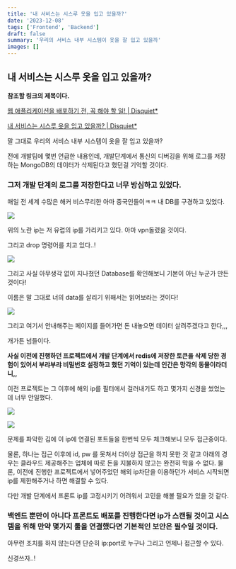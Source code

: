 ```yaml
---
title: '내 서비스는 시스루 옷을 입고 있을까?'
date: '2023-12-08'
tags: ['Frontend', 'Backend']
draft: false
summary: '우리의 서비스 내부 시스템이 옷을 잘 입고 있을까'
images: []
---
```


## 내 서비스는 시스루 옷을 입고 있을까?

**참조할 링크의 제목이다.**

[웹 애플리케이션을 배포하기 전, 꼭 해야 할 일! | Disquiet\*](https://disquiet.io/@intervalzero/makerlog/웹-애플리케이션을-배포하기-전-꼭-해야-할-일)

[내 서비스는 시스루 옷을 입고 있을까? | Disquiet\*](https://disquiet.io/@intervalzero/makerlog/내-서비스는-시스루-옷을-입고-있을까)

말 그대로 우리의 서비스 내부 시스템이 옷을 잘 입고 있을까?

전에 개발팀에 몇번 언급한 내용인데, 개발단계에서 통신의 디버깅을 위해 로그를 저장하는 MongoDB의 데이터가 삭제된다고 했던걸 기억할 것이다.

### 그저 개발 단계의 로그를 저장한다고 너무 방심하고 있었다.

매일 전 세계 수많은 해커 비스무리한 아마 중국인들이ㅋㅋ 내 DB를 구경하고 있었다.

![](https://efficacious-camel-96c.notion.site/image/https%3A%2F%2Fprod-files-secure.s3.us-west-2.amazonaws.com%2F5eda31ee-1593-4ecf-bfad-bae333b90117%2Fb02e8f1e-8df5-4276-9a81-285ec1eb624f%2FUntitled.png?table=block&id=bff3e140-944c-4e9d-8494-aeb346c4d15f&spaceId=5eda31ee-1593-4ecf-bfad-bae333b90117&width=1420&userId=&cache=v2)

위의 노란 ip는 저 유럽의 ip를 가리키고 있다. 아마 vpn돌렸을 것이다.

그리고 drop 명령어를 치고 있다..!

![](https://efficacious-camel-96c.notion.site/image/https%3A%2F%2Fprod-files-secure.s3.us-west-2.amazonaws.com%2F5eda31ee-1593-4ecf-bfad-bae333b90117%2F9589b858-01bc-43a1-a39f-d09fc7bde09f%2FUntitled.png?table=block&id=2cd25002-32c0-4048-94a9-a97be757c5a0&spaceId=5eda31ee-1593-4ecf-bfad-bae333b90117&width=1420&userId=&cache=v2)

그리고 사실 아무생각 없이 지나쳤던 Database를 확인해보니 기본이 아닌 누군가 만든 것이다!

이름은 말 그대로 너의 data를 살리기 위해서는 읽어보라는 것이다!

![](https://efficacious-camel-96c.notion.site/image/https%3A%2F%2Fprod-files-secure.s3.us-west-2.amazonaws.com%2F5eda31ee-1593-4ecf-bfad-bae333b90117%2F7846af15-2d18-4f5a-a38c-ef2abe1b28c0%2FUntitled.png?table=block&id=8cf6b698-bed8-476c-806f-be1ef7199f82&spaceId=5eda31ee-1593-4ecf-bfad-bae333b90117&width=1420&userId=&cache=v2)

그리고 여기서 안내해주는 페이지를 들어가면 돈 내놓으면 데이터 살려주겠다고 한다,,,

개가튼 넘들이다.

**사실 이전에 진행하던 프로젝트에서 개발 단계에서 redis에 저장한 토큰을 삭제 당한 경험이 있어서 부랴부랴 비밀번호 설정하고 했던 기억이 있는데 인간은 망각의 동물이라더니,,**

이전 프로젝트는 그 이후에 해외 ip를 필터에서 걸러내기도 하고 몇가지 신경을 썼었는데 너무 안일했다.

![](https://efficacious-camel-96c.notion.site/image/https%3A%2F%2Fprod-files-secure.s3.us-west-2.amazonaws.com%2F5eda31ee-1593-4ecf-bfad-bae333b90117%2F73069593-4cb2-4c43-94d8-6e88219623ef%2FUntitled.png?table=block&id=31090a87-ad87-46ca-98ef-5b7353a7ec28&spaceId=5eda31ee-1593-4ecf-bfad-bae333b90117&width=1420&userId=&cache=v2)

![](https://efficacious-camel-96c.notion.site/image/https%3A%2F%2Fprod-files-secure.s3.us-west-2.amazonaws.com%2F5eda31ee-1593-4ecf-bfad-bae333b90117%2Fc0916bd5-822b-489d-a3cd-d3e05578bb54%2FUntitled.png?table=block&id=83ab282c-5f54-42ee-a334-1e47e59230f9&spaceId=5eda31ee-1593-4ecf-bfad-bae333b90117&width=1420&userId=&cache=v2)

문제를 파악한 김에 이 ip에 연결된 포트들을 한번씩 모두 체크해보니 모두 접근중이다.

물론, 하나는 접근 이후에 id, pw 를 못쳐서 더이상 접근을 하지 못한 것 같고 아래의 경우는 클라우드 제공해주는 업체에 따로 돈을 지불하지 않고는 완전히 막을 수 없다. 물론, 이전에 진행한 프로젝트에서 넣어주었던 해외 ip차단을 이용하던가 서비스 시작되면 ip를 제한해주거나 하면 해결할 수 있다.

다만 개발 단계에서 프론트 ip를 고정시키기 어려워서 고민을 해볼 필요가 있을 것 같다.

### 백엔드 뿐만이 아니다 프론트도 배포를 진행한다면 ip가 스캔될 것이고 시스템을 위해 만약 몇가지 툴을 연결했다면 기본적인 보안은 필수일 것이다.

아무런 조치를 하지 않는다면 단순히 ip:port로 누구나 그리고 언제나 접근할 수 있다.

신경쓰자..!
